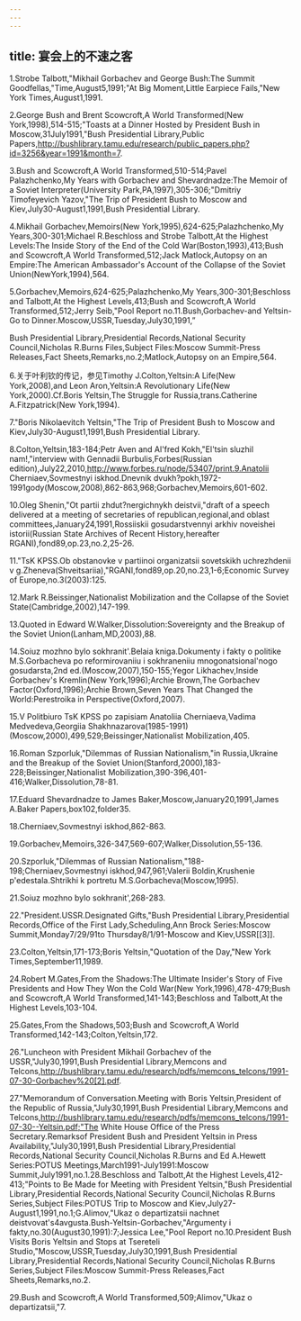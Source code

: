 ```yaml
---
---
---
```

title: 宴会上的不速之客
---



1.Strobe Talbott,"Mikhail Gorbachev and George Bush:The Summit Goodfellas,"Time,August5,1991;"At Big Moment,Little Earpiece Fails,"New York Times,August1,1991.

2.George Bush and Brent Scowcroft,A World Transformed(New York,1998),514-515;"Toasts at a Dinner Hosted by President Bush in Moscow,31July1991,"Bush Presidential Library,Public Papers,http://bushlibrary.tamu.edu/research/public_papers.php?id=3256&year=1991&month=7.

3.Bush and Scowcroft,A World Transformed,510-514;Pavel Palazhchenko,My Years with Gorbachev and Shevardnadze:The Memoir of a Soviet Interpreter(University Park,PA,1997),305-306;"Dmitriy Timofeyevich Yazov,"The Trip of President Bush to Moscow and Kiev,July30-August1,1991,Bush Presidential Library.

4.Mikhail Gorbachev,Memoirs(New York,1995),624-625;Palazhchenko,My Years,300-301;Michael R.Beschloss and Strobe Talbott,At the Highest Levels:The Inside Story of the End of the Cold War(Boston,1993),413;Bush and Scowcroft,A World Transformed,512;Jack Matlock,Autopsy on an Empire:The American Ambassador's Account of the Collapse of the Soviet Union(NewYork,1994),564.

5.Gorbachev,Memoirs,624-625;Palazhchenko,My Years,300-301;Beschloss and Talbott,At the Highest Levels,413;Bush and Scowcroft,A World Transformed,512;Jerry Seib,"Pool Report no.11.Bush,Gorbachev-and Yeltsin-Go to Dinner.Moscow,USSR,Tuesday,July30,1991,”

Bush Presidential Library,Presidential Records,National Security Council,Nicholas R.Burns Files,Subject Files:Moscow Summit-Press Releases,Fact Sheets,Remarks,no.2;Matlock,Autopsy on an Empire,564.

6.关于叶利钦的传记，参见Timothy J.Colton,Yeltsin:A Life(New York,2008),and Leon Aron,Yeltsin:A Revolutionary Life(New York,2000).Cf.Boris Yeltsin,The Struggle for Russia,trans.Catherine A.Fitzpatrick(New York,1994).

7."Boris Nikolaevitch Yeltsin,"The Trip of President Bush to Moscow and Kiev,July30-August1,1991,Bush Presidential Library.

8.Colton,Yeltsin,183-184;Petr Aven and Al'fred Kokh,"El'tsin sluzhil nam!,"interview with Gennadii Burbulis,Forbes(Russian edition),July22,2010,http://www.forbes.ru/node/53407/print.9.Anatolii Cherniaev,Sovmestnyi iskhod.Dnevnik dvukh?pokh,1972-1991gody(Moscow,2008),862-863,968;Gorbachev,Memoirs,601-602.

10.Oleg Shenin,"Ot partii zhdut?nergichnykh deistvii,"draft of a speech delivered at a meeting of secretaries of republican,regional,and oblast committees,January24,1991,Rossiiskii gosudarstvennyi arkhiv noveishei istorii(Russian State Archives of Recent History,hereafter RGANI),fond89,op.23,no.2,25-26.

11."TsK KPSS.Ob obstanovke v partiinoi organizatsii sovetskikh uchrezhdenii v g.Zheneva(Shveitsariia),"RGANI,fond89,op.20,no.23,1-6;Economic Survey of Europe,no.3(2003):125.

12.Mark R.Beissinger,Nationalist Mobilization and the Collapse of the Soviet State(Cambridge,2002),147-199.

13.Quoted in Edward W.Walker,Dissolution:Sovereignty and the Breakup of the Soviet Union(Lanham,MD,2003),88.

14.Soiuz mozhno bylo sokhranit'.Belaia kniga.Dokumenty i fakty o politike M.S.Gorbacheva po reformirovaniiu i sokhraneniiu mnogonatsional'nogo gosudarsta,2nd ed.(Moscow,2007),150-155;Yegor Likhachev,Inside Gorbachev's Kremlin(New York,1996);Archie Brown,The Gorbachev Factor(Oxford,1996);Archie Brown,Seven Years That Changed the World:Perestroika in Perspective(Oxford,2007).

15.V Politbiuro TsK KPSS po zapisiam Anatoliia Cherniaeva,Vadima Medvedeva,Georgiia Shakhnazarova(1985-1991)(Moscow,2000),499,529;Beissinger,Nationalist Mobilization,405.

16.Roman Szporluk,"Dilemmas of Russian Nationalism,"in Russia,Ukraine and the Breakup of the Soviet Union(Stanford,2000),183-228;Beissinger,Nationalist Mobilization,390-396,401-416;Walker,Dissolution,78-81.

17.Eduard Shevardnadze to James Baker,Moscow,January20,1991,James A.Baker Papers,box102,folder35.

18.Cherniaev,Sovmestnyi iskhod,862-863.

19.Gorbachev,Memoirs,326-347,569-607;Walker,Dissolution,55-136.

20.Szporluk,"Dilemmas of Russian Nationalism,"188-198;Cherniaev,Sovmestnyi iskhod,947,961;Valerii Boldin,Krushenie p'edestala.Shtrikhi k portretu M.S.Gorbacheva(Moscow,1995).

21.Soiuz mozhno bylo sokhranit',268-283.

22."President.USSR.Designated Gifts,"Bush Presidential Library,Presidential Records,Office of the First Lady,Scheduling,Ann Brock Series:Moscow Summit,Monday7/29/91to Thursday8/1/91-Moscow and Kiev,USSR[[3]].

23.Colton,Yeltsin,171-173;Boris Yeltsin,"Quotation of the Day,"New York Times,September11,1989.

24.Robert M.Gates,From the Shadows:The Ultimate Insider's Story of Five Presidents and How They Won the Cold War(New York,1996),478-479;Bush and Scowcroft,A World Transformed,141-143;Beschloss and Talbott,At the Highest Levels,103-104.

25.Gates,From the Shadows,503;Bush and Scowcroft,A World Transformed,142-143;Colton,Yeltsin,172.

26."Luncheon with President Mikhail Gorbachev of the USSR,"July30,1991,Bush Presidential Library,Memcons and Telcons,http://bushlibrary.tamu.edu/research/pdfs/memcons_telcons/1991-07-30-Gorbachev%20[2].pdf.

27."Memorandum of Conversation.Meeting with Boris Yeltsin,President of the Republic of Russia,"July30,1991,Bush Presidential Library,Memcons and Telcons,http://bushlibrary.tamu.edu/research/pdfs/memcons_telcons/1991-07-30--Yeltsin.pdf;"The White House Office of the Press Secretary.Remarksof President Bush and President Yeltsin in Press Availability,"July30,1991,Bush Presidential Library,Presidential Records,National Security Council,Nicholas R.Burns and Ed A.Hewett Series:POTUS Meetings,March1991-July1991:Moscow Summit,July1991,no.1.28.Beschloss and Talbott,At the Highest Levels,412-413;"Points to Be Made for Meeting with President Yeltsin,"Bush Presidential Library,Presidential Records,National Security Council,Nicholas R.Burns Series,Subject Files:POTUS Trip to Moscow and Kiev,July27-August1,1991,no.1;G.Alimov,"Ukaz o departizatsii nachnet deistvovat's4avgusta.Bush-Yeltsin-Gorbachev,"Argumenty i fakty,no.30(August30,1991):7;Jessica Lee,"Pool Report no.10.President Bush Visits Boris Yeltsin and Stops at Tsereteli Studio,"Moscow,USSR,Tuesday,July30,1991,Bush Presidential Library,Presidential Records,National Security Council,Nicholas R.Burns Series,Subject Files:Moscow Summit-Press Releases,Fact Sheets,Remarks,no.2.

29.Bush and Scowcroft,A World Transformed,509;Alimov,"Ukaz o departizatsii,"7.